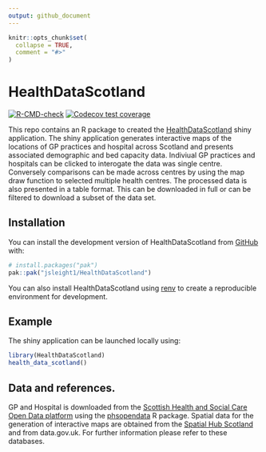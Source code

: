 ```yaml
---
output: github_document
---
```


<!-- README.md is generated from README.Rmd. Please edit that file -->

```r
knitr::opts_chunk$set(
  collapse = TRUE,
  comment = "#>"
)
```

# HealthDataScotland

<!-- badges: start -->
[![R-CMD-check](https://github.com/jsleight1/HealthDataScotland/actions/workflows/check-standard.yaml/badge.svg)](https://github.com/jsleight1/HealthDataScotland/actions/workflows/check-standard.yaml)
[![Codecov test coverage](https://codecov.io/gh/jsleight1/HealthDataScotland/branch/1-development/graph/badge.svg)](https://app.codecov.io/gh/jsleight1/HealthDataScotland/?branch=1-development)
<!-- badges: end -->


This repo contains an R package to created the [HealthDataScotland](https://jack-sleight.shinyapps.io/healthdatascotland/) shiny application.
The shiny application generates interactive maps of the locations 
of GP practices and hospital across Scotland and presents associated demographic and bed capacity data. 
Indiviual GP practices and hospitals can be clicked to interogate the data was single centre.
Conversely comparisons can be made across centres by using the map draw function to selected multiple health centres. The processed data is also presented in a table format. This can be downloaded in full or can be filtered to download a subset of the data set.

## Installation

You can install the development version of HealthDataScotland from [GitHub](https://github.com/) with:

```r
# install.packages("pak")
pak::pak("jsleight1/HealthDataScotland")
```

You can also install HealthDataScotland using [renv](https://rstudio.github.io/renv/articles/renv.html) to create a reproducible environment for development.

## Example

The shiny application can be launched locally using:

```r
library(HealthDataScotland)
health_data_scotland()
```

## Data and references.

GP and Hospital is downloaded from the [Scottish Health and Social Care Open Data
platform](https://www.opendata.nhs.scot/) using the
[phsopendata](https://github.com/Public-Health-Scotland/phsopendata/) R package. 
Spatial data for the generation of interactive maps are obtained 
from the [Spatial Hub Scotland](https://data.spatialhub.scot/) and from data.gov.uk. For further information please refer to these databases.

